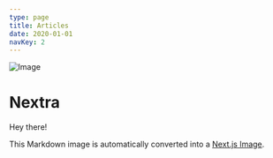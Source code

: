```yaml
---
type: page
title: Articles
date: 2020-01-01
navKey: 2
---
```


![Image](../public/img.jpeg)

# Nextra

Hey there!

This Markdown image is automatically converted into a
[Next.js Image](https://nextjs.org/docs/api-reference/next/image).
